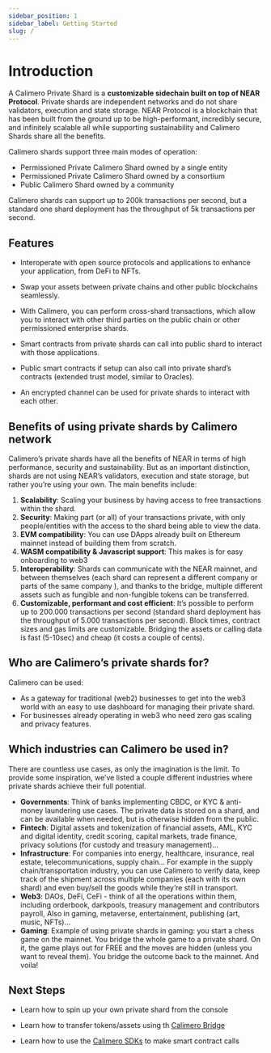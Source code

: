 ```yaml
---
sidebar_position: 1
sidebar_label: Getting Started
slug: /
---
```


# Introduction
A Calimero Private Shard is a **customizable sidechain built on top of NEAR Protocol**. Private shards are independent networks and do not share validators, execution and state storage. NEAR Protocol is a blockchain that has been built from the ground up to be high-performant, incredibly secure, and infinitely scalable all while supporting sustainability and Calimero Shards share all the benefits.

Calimero shards support three main modes of operation:
- Permissioned Private Calimero Shard owned by a single entity
- Permissioned Private Calimero Shard owned by a consortium 
- Public Calimero Shard owned by a community

Calimero shards can support up to 200k transactions per second, but a standard one shard deployment has the throughput of 5k transactions per second.


## Features
- Interoperate with open source protocols and applications to enhance your application, from DeFi to NFTs.

- Swap your assets between private chains and other public blockchains seamlessly. 

- With Calimero, you can perform cross-shard transactions, which allow you to interact with other third parties on the public chain or other permissioned enterprise shards. 

- Smart contracts from private shards can call into public shard to interact with those applications.

- Public smart contracts if setup can also call into private shard’s contracts (extended trust model, similar to Oracles).

- An encrypted channel can be used for private shards to interact with each other. 


## Benefits of using private shards by Calimero network

Calimero’s private shards have all the benefits of NEAR in terms of high performance, security and sustainability. But as an important distinction, shards are not using NEAR’s validators, execution and state storage, but rather you’re using your own. The main benefits include:

1. **Scalability**: Scaling your business by having access to free transactions within the shard.
2. **Security**: Making part (or all) of your transactions private, with only people/entities with the access to the shard being able to view the data.
3. **EVM compatibility**: You can use DApps already built on Ethereum mainnet instead of building them from scratch.
4. **WASM compatibility & Javascript support**:  This makes is for easy onboarding to web3
5. **Interoperability**: Shards can communicate with the NEAR mainnet, and between themselves (each shard can represent a different company or parts of the same company ), and thanks to the bridge, multiple different assets such as fungible and non-fungible tokens can be transferred.
6. **Customizable, performant and cost efficient**: It’s possible to perform up to 200.000 transactions per second (standard shard deployment has the throughput of 5.000 transactions per second). Block times, contract sizes and gas limits are customizable. Bridging the assets or calling data is fast (5-10sec) and cheap (it costs a couple of cents).

## Who are Calimero’s private shards for?

Calimero can be used:

- As a gateway for traditional (web2) businesses to get into the web3 world with an easy to use dashboard for managing their private shard.
- For businesses already operating in web3 who need zero gas scaling and privacy features.

## Which industries can Calimero be used in?

There are countless use cases, as only the imagination is the limit. To provide some inspiration, we’ve listed a couple different industries where private shards achieve their full potential.
- **Governments**: Think of banks implementing CBDC, or KYC & anti-money laundering use cases. The private data is stored on a shard, and can be available when needed, but is otherwise hidden from the public.
- **Fintech**: Digital assets and tokenization of financial assets, AML, KYC and digital identity, credit scoring, capital markets, trade finance, privacy solutions (for custody and treasury management)…
- **Infrastructure**: For companies into energy, healthcare, insurance, real estate, telecommunications, supply chain… For example in the supply chain/transportation industry, you can use Calimero to verify data, keep track of the shipment across multiple companies (each with its own shard) and even buy/sell the goods while they’re still in transport.
- **Web3**: DAOs, DeFi, CeFi - think of all the operations within them, including orderbook, darkpools, treasury management and contributors payroll, Also in gaming, metaverse, entertainment, publishing (art, music, NFTs)…
- **Gaming**: Example of using private shards in gaming: you start a chess game on the mainnet. You bridge the whole game to a private shard. On it, the game plays out for FREE and the moves are hidden (unless you want to reveal them). You bridge the outcome back to the mainnet. And voila!

## Next Steps

- Learn how to spin up your own private shard from the console

- Learn how to transfer tokens/assets using th [Calimero Bridge](https://docs.calimero.network/bridge/architecture)

- Learn how to use the [Calimero SDKs](https://docs.calimero.network/calimero_sdk/installation) to make smart contract calls
